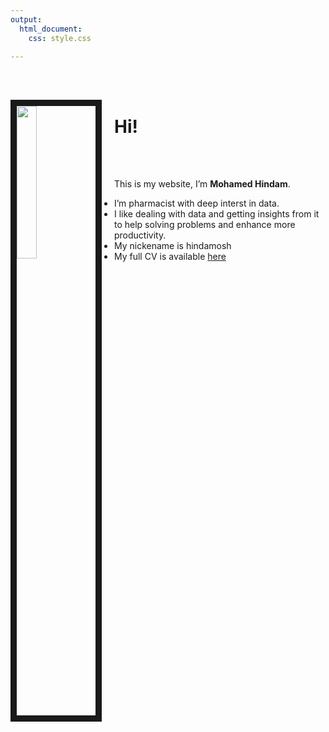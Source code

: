 ```yaml
---
output: 
  html_document:
    css: style.css

---
```


<br><br>

<img src="files/hindam.jpg" style="width:25%; border:10px solid; margin-right: 20px" align="left">

# Hi!
<br><br>

This is my website, I'm **Mohamed Hindam**. 

- I'm pharmacist with deep interst in data.
- I like dealing with data and getting insights from it to help solving problems and enhance    more productivity.
- My nickename is hindamosh
- My full CV is available [here](files/Mohamed_Hindam.pdf)


